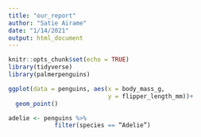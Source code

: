 ```yaml
---
title: "our_report"
author: "Satie Airame"
date: "1/14/2021"
output: html_document
---
```


```r
knitr::opts_chunk$set(echo = TRUE)
library(tidyverse)
library(palmerpenguins)
```
```r
ggplot(data = penguins, aes(x = body_mass_g,
                            y = flipper_length_mm))+
  geom_point()

```

```r
adelie <- penguins %>% 
		     filter(species == “Adelie”)
```

